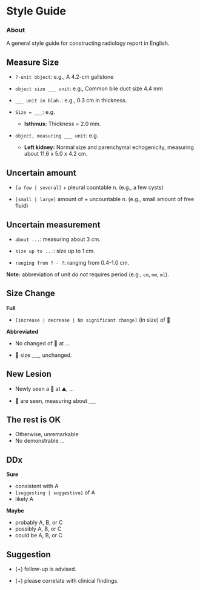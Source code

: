 # Style Guide {.unnumbered}

::: {.callout-note}
### About

A general style guide for constructing radiology report in English.
:::

## Measure Size

-   `?-unit object`: e.g., A 4.2-cm gallstone

-   `object size ___ unit`: e.g., Common bile duct size 4.4 mm

-   `___ unit in blah.`: e.g., 0.3 cm in thickness.

-   `Size = ___ `: e.g.
    -   **Isthmus:** Thickness = 2.0 mm. 

-   `object, measuring ___ unit`: e.g.
    -   **Left kidney:** Normal size and parenchymal echogenicity, measuring about 11.6 x 5.0 x 4.2 cm. 


## Uncertain amount

-   `[a few | several]` + pleural countable n. (e.g., a few cysts)

-   `[small | large]` amount of + uncountable n. (e.g., small amount of free fluid)

## Uncertain measurement

-   `about ...`: measuring about 3 cm.

-   `size up to ...`: size up to 1 cm.

-   `ranging from ? - ?`: ranging from 0.4-1.0 cm.

**Note:** abbreviation of unit *do not* requires period (e.g., `cm`, `mm`, `ml`).

## Size Change

**Full**

-   `[increase | decrease | No significant change]` (in size) of 🤔

**Abbreviated**

-   No changed of 🤔 at ...

-   🤔 size ___, unchanged.


## New Lesion

-   Newly seen a 🤔 at ⛰, ... 

-   🤔 are seen, measuring about ___


## The rest is OK

-   Otherwise, unremarkable
-   No demonstrable ... 

## DDx

**Sure**

-   consistent with A
-   `[suggesting | suggestive]` of A
-   likely A

**Maybe**

-   probably A, B, or C
-   possibly A, B, or C
-   could be A, B, or C

## Suggestion

-   (+) follow-up is advised.

-   (+) please correlate with clinical findings.